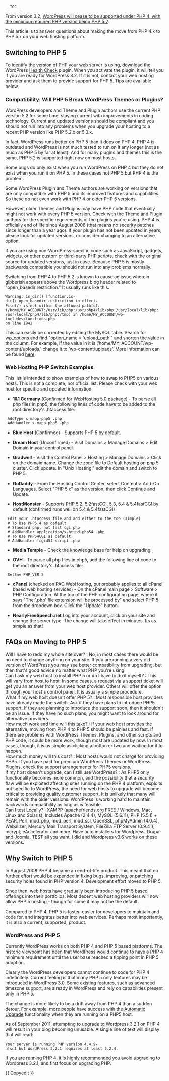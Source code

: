 {{Languages|
{{en|Switching to PHP5}}
{{ja|PHP_5への移行}}
{{pt-br|Mudando para o PHP5}}
}}

 __TOC__
From version 3.2, [http://wordpress.org/news/2010/07/eol-for-php4-and-mysql4/ WordPress will cease to be supported under PHP 4, with the minimum required PHP version being PHP 5.2]. 

This article is to answer questions about making the move from PHP 4.x to PHP 5.x on your web hosting platform.

== Switching to PHP 5 ==

To identify the version of PHP your web server is using, download the WordPress [http://wordpress.org/extend/plugins/health-check/ Health Check] plugin. When you activate the plugin, it will tell you if you are ready for WordPress 3.2. If it is not, contact your web hosting provider and ask them to provide support for PHP 5. Tips are available below.

=== Compatibility: Will PHP 5 Break WordPress Themes or Plugins? ===

WordPress developers and Theme and Plugin authors use the current PHP version 5.2 for some time, staying current with improvements in coding technology. Current and updated versions should be compliant and you should not run into any problems when you upgrade your hosting to a recent PHP version like PHP 5.2.x or 5.3.x.

In fact, WordPress runs better on PHP 5 than it does on PHP 4. PHP 4 is outdated and WordPress is not much tested to run on it any longer (not as much as PHP 5 by far at least). And for many plugins and themes this is the same, PHP 5.2 is supported right now on most hosts.

Some bugs do only exist when you run WordPress on PHP 4 but they do not exist when you run it on PHP 5. In these cases not PHP 5 but PHP 4 is the problem.

Some WordPress Plugin and Theme authors are working on versions that are only compatible with PHP 5 and its improved features and capabilities. So these do not even work with PHP 4 or older PHP 5 versions.

However, older Themes and Plugins may have PHP code that eventually might not work with every PHP 5 version. Check with the Theme and Plugin authors for the specific requirements of the plugins you're using. PHP 4 is officially end of life since August 2008 (that means no security patches since longer than a year ago). If your plugin has not been updated in years, please look for updated versions, or consider changing to an alternative option.

If you are using non-WordPress-specific code such as JavaScript, gadgets, widgets, or other custom or third-party PHP scripts, check with the original source for updated versions, just in case. Because PHP 5 is mostly backwards compatible you should not run into any problems normally.

Switching from PHP 4 to PHP 5.2 is known to cause an issue wherein gibberish appears above the Wordpress blog header related to "open_basedir restriction." It usually runs like this:

 Warning: is_dir() [function.is-dir]: open_basedir restriction in effect.
 File(/) is not within the allowed path(s):
 (/home/MY_ACCOUNT:/usr/lib/php:/usr/php4/lib/php:/usr/local/lib/php:
 /usr/local/php4/lib/php:/tmp) in /home/MY_ACCOUNT/wp-includes/functions.php
 on line 1942

This can easily be corrected by editing the MySQL table. Search for wp_options and find "option_name = ‘upload_path’" and shorten the value in the column. For example, if the value in it is ‘/home/MY_ACCOUNT/wp-content/uploads,' change it to ‘wp-content/uploads’. More information can be found [http://blog.danigunawan.com/tips-and-trick/wordpress-error-open_basedir-restriction-in-effect/ here]

=== Web Hosting PHP Switch Examples ===

This list is intended to show examples of how to swap to PHP5 on various hosts. This is not a complete, nor official list. Please check with your web host for specific and updated information. 

* '''1&1 Germany''' (Confirmed for [http://hilfe-center.1und1.de/hosting/scripte_datenbanken/php/18.html WebHosting 5.0] package) - To parse all php files in php5, the following lines of code have to be added to the root directory's .htaccess file:

  AddType x-mapp-php5 .php
  AddHandler x-mapp-php5 .php

* '''Blue Host''' (Confirmed) - Supports PHP 5 by default.

* '''Dream Host''' (Unconfirmed) - Visit Domains > Manage Domains > Edit Domain in your control panel.

* '''Gradwell''' - Visit the Control Panel > Hosting > Manage Domains > Click on the domain name. Change the zone file to Default hosting on php 5 cluster. Click update. In "Unix Hosting," edit the domain and switch to PHP 5.

* '''GoDaddy''' - From the Hosting Control Center, select Content > Add-On Languages. Select "PHP 5.x" as the version, then click Continue and Update.

* '''HostMonster'''  - Supports PHP 5.2, 5.2fastCGI, 5.3, 5.4 & 5.4fastCGI by default (confirmed runs well on 5.4 & 5.4fastCGI)
  Edit your .htaccess file and add either to the top (simple)
  # To Use PHP5.4 as default
  # Standard php, not fast cgi php
  # AddHandler application/x-httpd-php54 .php
  # To Use PHP54CGI as default
  # AddHandler fcgid54-script .php

* '''Media Temple''' - Check the knowledge base for help on upgrading.

* '''OVH''' -  To parse all php files in php5, add the following line of code to the root directory's .htaccess file:
  SetEnv PHP_VER 5

* '''cPanel''' (checked on PAC WebHosting, but probably applies to all cPanel based web hosting services) - On the cPanel main page > Software > PHP Configuration. At the top of the PHP configuration page, where it says "The '.php' file extension will be processed by" and select PHP 5 from the dropdown box. Click the "Update" button.

* '''NearlyFreeSpeech.net''' Log into your account, click on your site and change the server type. The change will take effect in minutes. Its as simple as that!

== FAQs on Moving to PHP 5 ==

;Will I have to redo my whole site over? : No, in most cases there would be no need to change anything on your site. If you are running a very old version of WordPress you may see better compatibility from upgrading, but then that's good advice no matter what PHP you're using.
;Can I ask my web host to install PHP 5 or do I have to do it myself? : This will vary from host to host. In some cases, a request via a support ticket will get you an answer from your web host provider. Others will offer the option through your host's control panel. It is usually a simple procedure. 
;What if my web host doesn't offer PHP 5? : Most responsible host providers have already made the switch. Ask if they have plans to introduce PHP5 support. If they are planning to introduce the support soon, then it shouldn't be an issue. If they have no such plans, you might want to look around for alternative providers.
;How much work and time will this take? : If your web host provides the alternative, moving from PHP 4 to PHP 5 should be painless and fast. If there are problems with WordPress Themes, Plugins, and other scripts and PHP code, it could be more work, though most are updated by now. In most cases, though, it is as simple as clicking a button or two and waiting for it to happen.
;How much money will this cost? : Most hosts would not charge for providing PHP5. If you have paid for premium WordPress Themes or WordPress Plugins, check the support arrangements for PHP5 versions.
;If my host doesn't upgrade, can I still use WordPress? : As PHP5 only functionality becomes more common, and the possibility that a security flaw will be exploited affecting sites running on the PHP 4 platform, exploits not specific to WordPress, the need for web hosts to upgrade will become critical to providing quality customer support. It is unlikely that many will remain with the older versions. WordPress is working hard to maintain backwards compatibility as long as is feasible.
;Can I test Locally? : XAMPP (apachefriends.org FREE / Windows, Mac, Linux and Solaris), Includes Apache (2.4.4), MySQL (5.6.11), PHP (5.5.1) + PEAR, Perl, mod_php, mod_perl, mod_ssl, OpenSSL, phpMyAdmin (4.0.4), Webalizer, Mercury Mail Transport System, FileZilla FTP Server (0.9.41), mcrypt, eAccelerator and more. Have auto installers for Wordpress, Drupal and Joomla. TEST all you want, I did and Wordpress v3.6 works on these versions.

== Why Switch to PHP 5 ==

In August 2008 PHP 4 became an end-of-life product. This meant that no further effort would be expended in fixing bugs, improving, or patching security holes found in PHP version 4. Development effort moved to PHP 5. 

Since then, web hosts have gradually been introducing PHP 5 based offerings into their portfolios. Most decent web hosting providers will now allow PHP 5 hosting - though for some it may not be the default. 

Compared to PHP 4, PHP 5 is faster, easier for developers to maintain and code for, and integrates better into web services. Perhaps most importantly, it is also a current, supported, product. 

=== WordPress and PHP 5 ===

Currently WordPress works on both PHP 4 and PHP 5 based platforms. The historic viewpoint has been that WordPress would continue to have a PHP 4 minimum requirement until the user base reached a tipping point in PHP 5 adoption. 

Clearly the WordPress developers cannot continue to code for PHP 4 indefinitely. Current feeling is that many PHP 5 only features may be introduced in WordPress 3.0. Some existing features, such as advanced timezone support, are already in WordPress and rely on capabilities present only in PHP 5.

The change is more likely to be a drift away from PHP 4 than a sudden detour. For example, more people have success with the [[Upgrading_WordPress|Automatic Upgrade]] functionality when they are running on a PHP5 host. 

As of September 2011, attempting to upgrade to Wordpress 3.2.1 on PHP 4 will result in your blog becoming unusable. A single line of text will display that will read:

 Your server is running PHP version 4.4.9-nfsn1 but WordPress 3.2.1 requires at least 5.2.4.

If you are running PHP 4, it is highly recommended you avoid upgrading to Wordpress 3.2.1, and first focus on upgrading PHP.

{{ Copyedit }}